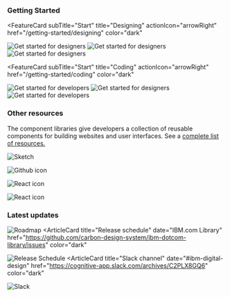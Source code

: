 


### Getting Started

<FeatureCard
  subTitle="Start"
  title="Designing"
  actionIcon="arrowRight"
  href="/getting-started/designing"
  color="dark"
>
<ArtDirection>

![Get started for designers](../images/homepage/designing_mobile.jpg)
![Get started for designers](../images/homepage/designing_tablet.jpg)
![Get started for designers](../images/homepage/designing_desktop.jpg)

</ArtDirection>
</FeatureCard>

<FeatureCard
  subTitle="Start"
  title="Coding"
  actionIcon="arrowRight"
  href="/getting-started/coding"
  color="dark"
>
<ArtDirection>

![Get started for developers](../images/homepage/coding_mobile.jpg)
![Get started for designers](../images/homepage/coding_tablet.jpg)
![Get started for developers](../images/homepage/coding_desktop.jpg)

</ArtDirection>
</FeatureCard>

### Other resources

The component libraries give developers a collection of reusable components for
building websites and user interfaces. See a
[complete list of resources.](/resources)

<Row className="resource-card-group">
  <Column colMd={4} colLg={4} noGutterSm>
    <ResourceCard
      color="dark"
      subTitle="Sketch Theme libraries"
      actionIcon="arrowRight"
      href="/resources#theme-libraries"
      >

![Sketch](./../images/icon/sketch-symbol.svg)

</ResourceCard>
  </Column>
  <Column colMd={4} colLg={4} noGutterSm>
   <ResourceCard
       color="dark"
       subTitle="IBM.com Library Components Repo"
       href="https://github.com/carbon-design-system/ibm-dotcom-library"
       >

![Github icon](./../images/icon/github-inverse-icon.svg)
   
</ResourceCard>
  </Column>
<Column colLg={4} colMd={4} noGutterSm>
  <ResourceCard
    color="dark"
    subTitle="IBM.com Library Components React Storybook"
    href="https://ibmdotcom-react.netlify.com/?path=/story/*"
    >

![React icon](../images/icon/react-blue-icon.svg)

  </ResourceCard>
</Column>
<Column colLg={4} colMd={4} noGutterSm>
  <ResourceCard
    color="dark"
    subTitle="IBM.com Library Pattern React Storybook (experimental)"
    href="https://ibmdotcom-patterns-react-experimental.netlify.com/?path=/story/*"
    >

![React icon](../images/icon/react-blue-icon.svg)

  </ResourceCard>
</Column>
</Row>

### Latest updates

<Row>
<Column colMd={4} colLg={4} noGutterMdLeft>
<ArticleCard
  title="Roadmap"
  author="Last updated"
  date="December 20, 2019"
  href="https://github.com/carbon-design-system/ibm-dotcom-library/wiki/Roadmap"
  color="dark"
>

![Roadmap](../images/homepage/roadmap.jpg)
</ArticleCard>
</Column>
<Column colMd={4} colLg={4} noGutterMdLeft>
<ArticleCard
  title="Release schedule"
  date="IBM.com Library"
  href="https://github.com/carbon-design-system/ibm-dotcom-library/issues"
  color="dark"
>

![Release Schedule](../images/homepage/release_schedule.jpg)
</ArticleCard>
</Column>
<Column colMd={4} colLg={4} noGutterMdLeft>
<ArticleCard
  title="Slack channel"
  date="#ibm-digital-design"
  href="https://cognitive-app.slack.com/archives/C2PLX8GQ6"
  color="dark"
>

![Slack](../images/homepage/slack.jpg)
</ArticleCard>
</Column>
</Row>
